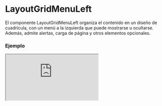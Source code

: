 
# LayoutGridMenuLeft

El componente LayoutGridMenuLeft organiza el contenido en un diseño de cuadrícula, con un menú a la izquierda que puede mostrarse u ocultarse. Además, admite alertas, carga de página y otros elementos opcionales.

### Ejemplo

<Iframe minHeightIframe="30dvh" src="https://fenextjs-component-storybook.vercel.app/iframe.html?args=&id=layout-layoutgridmenuleft--index&viewMode=story" />

### Importacion

Para importar el componente LayoutGridMenuLeft, se puede hacer desde fenextjs

```tsx copy
import { LayoutGridMenuLeft } from "fenextjs";
```

### Parametros

| Parametro | Tipo | Requerido | Default | Descripcion |
| --------- | ---- | --------- | ------- | ----------- |
| useAlertHook | boolean | no | true | Indica si se debe renderizar el componente de alerta (AlertHook). |
| alertHookProps | AlertHookProps | no | \{\} | Propiedades para configurar el AlertHook. |
| loader | boolean | no | false | Indica si la página está en estado de carga, mostrando un indicador de carga. |
| menuLeft | ReactNode | no | undefined | Contenido que se renderiza en el menú izquierdo del layout. |
| menuLeftActive | boolean | no | true | Indica si el menú izquierdo está activo. |
| menuLeftMovilActive | boolean | no | false | Indica si el menú izquierdo está activo en dispositivos móviles. |
| useHeaderButtonMenu | boolean | no | false | Permite mostrar un botón en el encabezado para alternar el menú. |
| usePageProgress | boolean | no | true | Habilita una barra de progreso de la página. |
| target | string | no | 'fenext-btn-menu-checkbox' | El objetivo del botón en el menú. |
| className | string | no | '' | Clase CSS para el componente principal. |
| classNameMenuLeft | string | no | '' | Clase CSS para el menú izquierdo. |
| classNameMenuLeftContent | string | no | '' | Clase CSS para el contenido del menú izquierdo. |
| classNameChildren | string | no | '' | Clase CSS para el contenedor de los hijos del componente. |

### Storybook

Para ver el storybook del componente lo puede hacer con este [link](https://fenextjs-component-storybook.vercel.app/?path=/story/layout-layoutgridmenuleft--index)

### Usos

- Uso básico

```tsx copy
<LayoutGridMenuLeft />
```

- Con menú personalizado

```tsx copy
<LayoutGridMenuLeft menuLeft={<CustomMenu />} />
```

- Con estado de carga

```tsx copy
<LayoutGridMenuLeft loader={true} />
```

